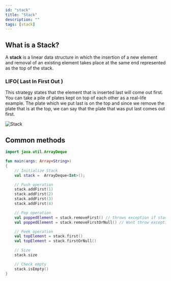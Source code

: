 ```yaml
---
id: "stack"
title: "Stack"
description: ""
tags: [stack]
---
```


## What is a Stack?

A **stack** is a linear data structure in which the insertion of a new element and removal of an existing element takes place at the same end represented as the top of the stack.

### LIFO( Last In First Out )

This strategy states that the element that is inserted last will come out first. You can take a pile of plates kept on top of each other as a real-life example. The plate which we put last is on the top and since we remove the plate that is at the top, we can say that the plate that was put last comes out first.

![Stack](/img/data-structures/stack/1.png)

## Common methods

<Tabs>
<TabItem value="kotlin" label="Kotlin">
<SolutionAuthor name="@msvhora"/>

```kt
import java.util.ArrayDeque

fun main(args: Array<String>)
{
    // Initialize Stack
    val stack =  ArrayDeque<Int>();

    // Push operation
    stack.addFirst(1)
    stack.addFirst(2)
    stack.addFirst(3)
    stack.addFirst(4)

    // Pop operation
    val poppedElement = stack.removeFirst() // throws exception if stack empty
    val poppedElement = stack.removeFirstOrNull() // Wont throw exception if empty

    // Peek operation
    val topElement = stack.first()
    val topElement = stack.firstOrNull()

    // Size
    stack.size

    // Check empty
    stack.isEmpty()
}

```

</TabItem>
</Tabs>
